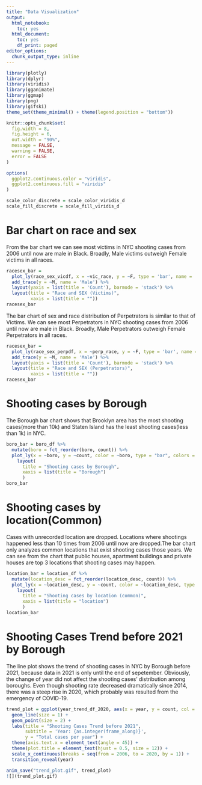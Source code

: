 ```yaml
---
title: "Data Visualization"
output:
  html_notebook:
    toc: yes
  html_document:
    toc: yes
    df_print: paged
editor_options:
  chunk_output_type: inline
---
```


```r
library(plotly)
library(dplyr)
library(viridis)
library(gganimate)
library(ggmap)
library(png)
library(gifski)
theme_set(theme_minimal() + theme(legend.position = "bottom"))

knitr::opts_chunk$set(
  fig.width = 8,
  fig.height = 6,
  out.width = "90%",
  message = FALSE,
  warning = FALSE,
  error = FALSE
)

options(
  ggplot2.continuous.color = "viridis",
  ggplot2.continuous.fill = "viridis"
)

scale_color_discrete = scale_color_viridis_d
scale_fill_discrete = scale_fill_viridis_d

```

# Bar chart on race and sex

From the bar chart we can see most victims in NYC shooting cases from 2006 until now are male in Black. Broadly, Male victims outweigh Female victims in all races.

```r
racesex_bar = 
  plot_ly(race_sex_vicdf, x = ~vic_race, y = ~F, type = 'bar', name = 'Female', alpha = 0.7) %>% 
  add_trace(y = ~M, name = 'Male') %>% 
  layout(yaxis = list(title = 'Count'), barmode = 'stack') %>% 
  layout(title = "Race and SEX (Victims)",
         xaxis = list(title = ""))
racesex_bar
```

The bar chart of sex and race distribution of Perpetrators is similar to that of Victims. We can see most Perpetrators in NYC shooting cases from 2006 until now are male in Black. Broadly, Male Perpetrators outweigh Female Perpetrators in all races.

```r
racesex_bar = 
  plot_ly(race_sex_perpdf, x = ~perp_race, y = ~F, type = 'bar', name = 'Female', alpha = 0.7) %>% 
  add_trace(y = ~M, name = 'Male') %>% 
  layout(yaxis = list(title = 'Count'), barmode = 'stack') %>% 
  layout(title = "Race and SEX (Perpetrators)",
         xaxis = list(title = ""))
racesex_bar
```


# Shooting cases by Borough

The Borough bar chart shows that Brooklyn area has the most shooting cases(more than 10k) and Staten Island has the least shooting cases(less than 1k) in NYC.

```r
boro_bar = boro_df %>% 
  mutate(boro = fct_reorder(boro, count)) %>% 
  plot_ly(x = ~boro, y = ~count, color = ~boro, type = "bar", colors = "viridis", alpha = 0.8) %>% 
    layout(
      title = "Shooting cases by Borough",
      xaxis = list(title = "Borough")
      )
boro_bar
```




# Shooting cases by location(Common)

Cases with unrecorded location are dropped. Locations where shootings happened less than 10 times from 2006 until now are dropped.The bar chart only analyzes common locations that exist shooting cases those years. We can see from the chart that public houses, apartment buildings and private houses are top 3 locations that shooting cases may happen.

```r
location_bar = location_df %>% 
  mutate(location_desc = fct_reorder(location_desc, count)) %>% 
  plot_ly(x = ~location_desc, y = ~count, color = ~location_desc, type = "bar", colors = "viridis", alpha = 0.8) %>% 
    layout(
      title = "Shooting cases by location (common)",
      xaxis = list(title = "location")
      )
location_bar
```



# Shooting Cases Trend before 2021 by Borough

The line plot shows the trend of shooting cases in NYC by Borough before 2021, because data in 2021 is only until the end of sepetember. Obviously, the change of year did not affect the shooting cases' distribution among boroughs. Even though shooting rate decreased dramatically since 2014, there was a steep rise in 2020, which probably was resulted from the emergency of COVID-19.

```r
trend_plot = ggplot(year_trend_df_2020, aes(x = year, y = count, col = factor(boro))) + 
  geom_line(size = 1) + 
  geom_point(size = 2) + 
  labs(title = "Shooting Cases Trend before 2021",
       subtitle = 'Year: {as.integer(frame_along)}', 
       y = "Total cases per year") +
  theme(axis.text.x = element_text(angle = 45)) +
  theme(plot.title = element_text(hjust = 0.5, size = 12)) +
  scale_x_continuous(breaks = seq(from = 2006, to = 2020, by = 1)) +
  transition_reveal(year) 

anim_save("trend_plot.gif", trend_plot)
![](trend_plot.gif)
```






